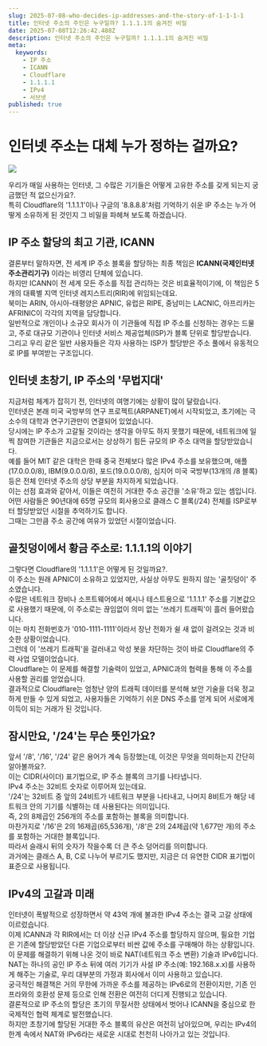 ```yaml
---
slug: 2025-07-08-who-decides-ip-addresses-and-the-story-of-1-1-1-1
title: 인터넷 주소의 주인은 누구일까? 1.1.1.1의 숨겨진 비밀
date: 2025-07-08T12:26:42.488Z
description: 인터넷 주소의 주인은 누구일까? 1.1.1.1의 숨겨진 비밀
meta:
  keywords:
    - IP 주소
    - ICANN
    - Cloudflare
    - 1.1.1.1
    - IPv4
    - 서브넷
published: true
---
```


# 인터넷 주소는 대체 누가 정하는 걸까요?

![](https://blogger.googleusercontent.com/img/a/AVvXsEhpvES-zlu4ebS-agrZMlpfshhnPhMBaHSJ3piG3iZ0q6KtziFOFrVtQPuivzPtBS-U5K3DKfQ9ugor3sMb8EgzHEIYPidiz2jV_IVn84nieiG5GGRCQu2kY-zHjne7iSFFKtuwv_yM6HHoH-BBePmz-Fleo1CuX1hl13JvhAEY9nWdQAHV2b1bS--d414)

우리가 매일 사용하는 인터넷, 그 수많은 기기들은 어떻게 고유한 주소를 갖게 되는지 궁금했던 적 없으신가요?.<br />특히 Cloudflare의 '1.1.1.1'이나 구글의 '8.8.8.8'처럼 기억하기 쉬운 IP 주소는 누가 어떻게 소유하게 된 것인지 그 비밀을 파헤쳐 보도록 하겠습니다.<br />

## IP 주소 할당의 최고 기관, ICANN

결론부터 말하자면, 전 세계 IP 주소 블록을 할당하는 최종 책임은 **ICANN(국제인터넷주소관리기구)** 이라는 비영리 단체에 있습니다.<br />하지만 ICANN이 전 세계 모든 주소를 직접 관리하는 것은 비효율적이기에, 이 책임은 5개의 대륙별 지역 인터넷 레지스트리(RIR)에 위임되는데요.<br />북미는 ARIN, 아시아-태평양은 APNIC, 유럽은 RIPE, 중남미는 LACNIC, 아프리카는 AFRINIC이 각각의 지역을 담당합니다.<br />일반적으로 개인이나 소규모 회사가 이 기관들에 직접 IP 주소를 신청하는 경우는 드물고, 주로 대규모 기관이나 인터넷 서비스 제공업체(ISP)가 블록 단위로 할당받습니다.<br />그리고 우리 같은 일반 사용자들은 각자 사용하는 ISP가 할당받은 주소 풀에서 유동적으로 IP를 부여받는 구조입니다.<br />

## 인터넷 초창기, IP 주소의 '무법지대'

지금처럼 체계가 잡히기 전, 인터넷의 여명기에는 상황이 많이 달랐습니다.<br />인터넷은 본래 미국 국방부의 연구 프로젝트(ARPANET)에서 시작되었고, 초기에는 극소수의 대학과 연구기관만이 연결되어 있었습니다.<br />당시에는 IP 주소가 고갈될 것이라는 생각을 아무도 하지 못했기 때문에, 네트워크에 일찍 참여한 기관들은 지금으로서는 상상하기 힘든 규모의 IP 주소 대역을 할당받았습니다.<br />예를 들어 MIT 같은 대학은 한때 중국 전체보다 많은 IPv4 주소를 보유했으며, 애플(17.0.0.0/8), IBM(9.0.0.0/8), 포드(19.0.0.0/8), 심지어 미국 국방부(13개의 /8 블록) 등은 전체 인터넷 주소의 상당 부분을 차지하게 되었습니다.<br />이는 선점 효과와 같아서, 이들은 여전히 거대한 주소 공간을 '소유'하고 있는 셈입니다.<br />어떤 사람들은 90년대에 65명 규모의 회사용으로 클래스 C 블록(/24) 전체를 ISP로부터 할당받았던 시절을 추억하기도 합니다.<br />그때는 그만큼 주소 공간에 여유가 있었던 시절이었습니다.<br />

## 골칫덩이에서 황금 주소로: 1.1.1.1의 이야기

그렇다면 Cloudflare의 '1.1.1.1'은 어떻게 된 것일까요?.<br />이 주소는 원래 APNIC이 소유하고 있었지만, 사실상 아무도 원하지 않는 '골칫덩이' 주소였습니다.<br />수많은 네트워크 장비나 소프트웨어에서 예시나 테스트용으로 '1.1.1.1' 주소를 기본값으로 사용했기 때문에, 이 주소로는 끊임없이 의미 없는 '쓰레기 트래픽'이 흘러 들어왔습니다.<br />이는 마치 전화번호가 '010-1111-1111'이라서 장난 전화가 쉴 새 없이 걸려오는 것과 비슷한 상황이었습니다.<br />그런데 이 '쓰레기 트래픽'을 걸러내고 악성 봇을 차단하는 것이 바로 Cloudflare의 주력 사업 모델이었습니다.<br />Cloudflare는 이 문제를 해결할 기술력이 있었고, APNIC과의 협력을 통해 이 주소를 사용할 권리를 얻었습니다.<br />결과적으로 Cloudflare는 엄청난 양의 트래픽 데이터를 분석해 보안 기술을 더욱 정교하게 만들 수 있게 되었고, 사용자들은 기억하기 쉬운 DNS 주소를 얻게 되어 서로에게 이득이 되는 거래가 된 것입니다.<br />

## 잠시만요, '/24'는 무슨 뜻인가요?

앞서 '/8', '/16', '/24' 같은 용어가 계속 등장했는데, 이것은 무엇을 의미하는지 간단히 알아볼까요?.<br />이는 CIDR(사이더) 표기법으로, IP 주소 블록의 크기를 나타냅니다.<br />IPv4 주소는 32비트 숫자로 이루어져 있는데요.<br />'/24'는 32비트 중 앞의 24비트가 네트워크 부분을 나타내고, 나머지 8비트가 해당 네트워크 안의 기기를 식별하는 데 사용된다는 의미입니다.<br />즉, 2의 8제곱인 256개의 주소를 포함하는 블록을 의미합니다.<br />마찬가지로 '/16'은 2의 16제곱(65,536개), '/8'은 2의 24제곱(약 1,677만 개)의 주소를 포함하는 거대한 블록입니다.<br />따라서 슬래시 뒤의 숫자가 작을수록 더 큰 주소 덩어리를 의미합니다.<br />과거에는 클래스 A, B, C로 나누어 부르기도 했지만, 지금은 더 유연한 CIDR 표기법이 표준으로 사용됩니다.<br />

## IPv4의 고갈과 미래

인터넷이 폭발적으로 성장하면서 약 43억 개에 불과한 IPv4 주소는 결국 고갈 상태에 이르렀습니다.<br />이제 ICANN과 각 RIR에서는 더 이상 신규 IPv4 주소를 할당하지 않으며, 필요한 기업은 기존에 할당받았던 다른 기업으로부터 비싼 값에 주소를 구매해야 하는 상황입니다.<br />이 문제를 해결하기 위해 나온 것이 바로 NAT(네트워크 주소 변환) 기술과 IPv6입니다.<br />NAT는 하나의 공인 IP 주소 뒤에 여러 기기가 사설 IP 주소(예: 192.168.x.x)를 사용하게 해주는 기술로, 우리 대부분의 가정과 회사에서 이미 사용하고 있습니다.<br />궁극적인 해결책은 거의 무한에 가까운 주소를 제공하는 IPv6로의 전환이지만, 기존 인프라와의 호환성 문제 등으로 인해 전환은 여전히 더디게 진행되고 있습니다.<br />결론적으로 IP 주소의 할당은 초기의 무질서한 상태에서 벗어나 ICANN을 중심으로 한 국제적인 협력 체계로 발전했습니다.<br />하지만 초창기에 할당된 거대한 주소 블록의 유산은 여전히 남아있으며, 우리는 IPv4의 한계 속에서 NAT와 IPv6라는 새로운 시대로 천천히 나아가고 있는 것입니다.<br />
